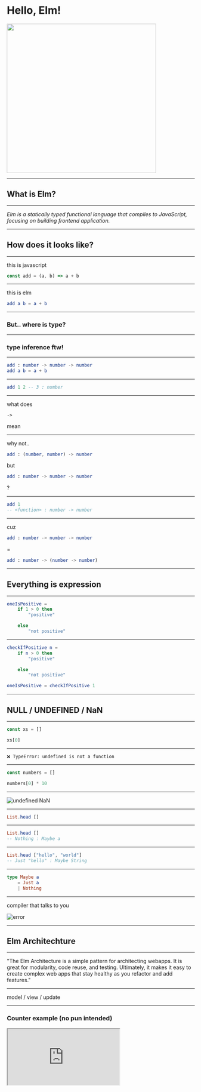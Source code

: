 


# Hello, Elm!

<img width="400px" src="https://upload.wikimedia.org/wikipedia/commons/f/f3/Elm_logo.svg" />

---

## What is Elm?

---

_Elm is a statically typed functional language that compiles to JavaScript, focusing on building frontend application._

---

## How does it looks like?

---

this is javascript

```js
const add = (a, b) => a + b
```

---

this is elm

```elm
add a b = a + b
```

---

### But.. where is type?

---

### type inference ftw!

---

```elm
add : number -> number -> number
add a b = a + b
```


---
```elm
add 1 2 -- 3 : number
```
---

what does

`->`

mean

---

why not..

```elm
add : (number, number) -> number
```

but

```elm
add : number -> number -> number
```

?

---

```elm
add 1
-- <function> : number -> number
```

---

cuz


```elm
add : number -> number -> number
```

=

```elm
add : number -> (number -> number)
```

---

## Everything is expression

---

```elm
oneIsPositive =
    if 1 > 0 then
        "positive"

    else
        "not positive"
```

---

```elm
checkIfPositive n =
    if n > 0 then
        "positive"

    else
        "not positive"

oneIsPositive = checkIfPositive 1
```

---

## NULL / UNDEFINED / NaN

---

```js
const xs = []

xs[0]
```

---

```
❌ TypeError: undefined is not a function
```

---

```js
const numbers = []

numbers[0] * 10
```

---

![undefined NaN](https://user-images.githubusercontent.com/45589364/49783105-bae26900-fd3e-11e8-9b3f-63874e2fa12f.png)

---

```elm
List.head []
```

---

```elm
List.head []
-- Nothing : Maybe a
```

---

```elm
List.head ["hello", "world"]
-- Just "hello" : Maybe String
```

---

```elm
type Maybe a
    = Just a
    | Nothing
```

---

compiler that talks to you

![error](error.png)

---

## Elm Architechture

---

"The Elm Architecture is a simple pattern for architecting webapps. It is great for modularity, code reuse, and testing. Ultimately, it makes it easy to create complex web apps that stay healthy as you refactor and add features."

---

model / view / update

---

### Counter example (no pun intended)

<iframe style={{ backgroundColor: "white" }}
  src="http://localhost:8000/"
/>

---

I will stop here ...
